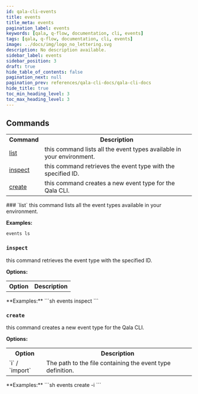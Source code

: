 ```yaml
---
id: qala-cli-events
title: events
title_meta: events
pagination_label: events
keywords: [qala, q-flow, documentation, cli, events]
tags: [qala, q-flow, documentation, cli, events]
image: ../docs/img/logo_no_lettering.svg
description: No description available.
sidebar_label: events
sidebar_position: 3
draft: true
hide_table_of_contents: false
pagination_next: null
pagination_prev: references/qala-cli-docs/qala-cli-docs
hide_title: true
toc_min_heading_level: 3
toc_max_heading_level: 3
---
```



<HeroBanner
    title="events"
    tagline="No description available."
    backgroundColor='transparent'
/>

## Commands

<table>
<tr><th>Command</th><th>Description</th></tr>
<tr><td><a href="#list" title="Learn about list">list</a></td><td>this command lists all the event types available in your 
environment.</td></tr>
<tr><td><a href="#inspect" title="Learn about inspect">inspect</a></td><td>this command retrieves the event type with the specified 
ID.</td></tr>
<tr><td><a href="#create" title="Learn about create">create</a></td><td>this command creates a new event type for the Qala 
CLI.</td></tr>
</table>
### `list`
this command lists all the event types available in your 
environment.

**Examples:**
```sh
events ls
```


### `inspect`
this command retrieves the event type with the specified 
ID.

**Options:**
<table>
<tr><th>Option</th><th>Description</th></tr>
</table>
**Examples:**
```sh
events inspect <EVENT_TYPE_NAME>
```


### `create`
this command creates a new event type for the Qala 
CLI.

**Options:**
<table>
<tr><th>Option</th><th>Description</th></tr>
<tr><td>`i` / `import`</td><td>The path to the file containing the event type 
definition.</td></tr>
</table>
**Examples:**
```sh
events create -i <IMPORT_FILE_PATH>
```


